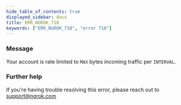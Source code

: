 ```yaml
---
hide_table_of_contents: true
displayed_sidebar: docs
title: ERR_NGROK_718
keywords: ["ERR_NGROK_718", "error 718"]
---
```


### Message

Your account is rate limited to `MAX` bytes incoming traffic per `INTERVAL`.

### Further help

If you're having trouble resolving this error, please reach out to [support@ngrok.com](mailto:support@ngrok.com?subject=Help%20with%20ERR_NGROK_718)
